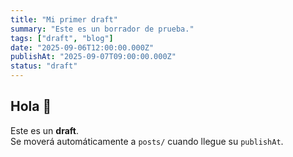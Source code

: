 ```yaml
---
title: "Mi primer draft"
summary: "Este es un borrador de prueba."
tags: ["draft", "blog"]
date: "2025-09-06T12:00:00.000Z"
publishAt: "2025-09-07T09:00:00.000Z"
status: "draft"
---
```


## Hola 👋
Este es un **draft**.  
Se moverá automáticamente a `posts/` cuando llegue su `publishAt`.
